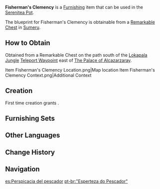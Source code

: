 {{Furnishing Infobox
|id             = 373146
|image          = Item Fisherman's Clemency.png
|category       = Landscape
|subcategory    = Item
|quality        = 3
|adeptal_energy = 60
|load           = 65
|reduced_load   = 47
|description    = A simple but very practical tool. A movable light [[Brightwood]] arm is fixed on a heavy mount made of [[Adhigama Wood]]. By swinging the arm, fisheren can cast their nets into the river to catch fish that are swimming downstream. The design was based on theories devised by [[Vahumana]] and [[Amurta]] researchers. The mesh size is designed such that only adult fish will be caught. This prevents overfishing and its destructive effects on fishing resources.
|blueprint      = Remarkable Chest
}}
'''Fisherman's Clemency''' is a [[Furnishing]] item that can be used in the [[Serenitea Pot]].

The blueprint for Fisherman's Clemency is obtainable from a [[Remarkable Chest]] in [[Sumeru]].

==How to Obtain==
Obtained from a Remarkable Chest on the path south of the [[Lokapala Jungle]] [[Teleport Waypoint]] east of [[The Palace of Alcazarzaray]].
<gallery>
Item Fisherman's Clemency Location.png|Map location
Item Fisherman's Clemency Context.png|Additional Context
</gallery>

==Creation==
First time creation grants {{Item|Trust|24|x=60}}.
{{Recipe
|type = Creation
|time = 14h
|Brightwood = 4
|Adhigama Wood = 4
|sort = Brightwood;Adhigama Wood
}}

==Furnishing Sets==
{{Craft Usage}}

==Other Languages==
{{Other Languages
|default_hidden = 1
|en      = Fisherman's Clemency
|zhs     = 「渔采的择取机网」
|zhs_rm  = "Yúcǎi de Zéqǔ Jīwǎng"
|zht     = 「漁採的擇取機網」
|zht_rm  = "Yúcǎi de Zéqǔ Jīwǎng"
|ja      = 「漁労の厳選網」
|ja_rm   = "Gyorou no Gensenmou"{{Assumed}}
|ko      = 「어부의 도구 선택」
|ko_rm   = "Eobu-ui Dogu Seontaek"
|es      = Perspicacia del pescador
|fr      = «&nbsp;Clémence du pêcheur&nbsp;»
|ru      = Рыбацкая хватка
|th      = "กลไกอวนประมงแบบคัดสรร"
|th_rm   = 
|vi      = Sự Nhạy Bén Của Ngư Dân
|de      = „Scharfsinn des Fischers“
|id      = Insting Tajam Nelayan
|pt      = "Esperteza do Pescador"
|tr      = Balıkçının Merhameti
|it      = Clemenza del pescatore
}}

==Change History==
{{Change History|3.0}}

==Navigation==
{{Furnishing Navbox|exterior}}

[[es:Perspicacia del pescador]]
[[pt-br:"Esperteza do Pescador"]]